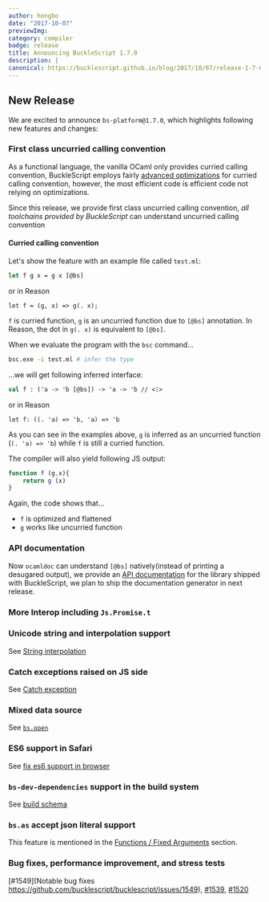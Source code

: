 ```yaml
---
author: hongbo
date: "2017-10-07" 
previewImg:
category: compiler
badge: release
title: Announcing BuckleScript 1.7.0
description: |
canonical: https://bucklescript.github.io/blog/2017/10/07/release-1-7-0
---
```


## New Release

We are excited to announce `bs-platform@1.7.0`, which highlights following new features and changes:

### First class uncurried calling convention

As a functional language, the vanilla OCaml only provides curried calling
convention, BuckleScript employs fairly [advanced
optimizations](http://bucklescript.github.io/bucklescript-playground/#Curry_Optimization)
for curried calling convention, however, the most efficient code is efficient
  code not relying on optimizations.

Since this release, we provide first class uncurried calling convention, _all
toolchains provided by BuckleScript_ can understand uncurried calling
convention

#### Curried calling convention

Let's show the feature with an example file called `test.ml`:

```ocaml
let f g x = g x [@bs]
```

or in Reason

```reason
let f = (g, x) => g(. x);
```

`f` is curried function, `g` is an uncurried function due to `[@bs]` annotation.
In Reason, the dot in `g(. x)` is equivalent to `[@bs]`. 

When we evaluate the program with the `bsc` command...

```sh
bsc.exe -i test.ml # infer the type
```

...we will get following inferred interface:

```ocaml
val f : ('a -> 'b [@bs]) -> 'a -> 'b // <1>
```

or in Reason

```
let f: ((. 'a) => 'b, 'a) => 'b
```

As you can see in the examples above, `g` is inferred as an uncurried
function (`(. 'a) => 'b`) while `f` is still a curried function.

The compiler will also yield following JS output:

```js
function f (g,x){ 
    return g (x)
}
```

Again, the code shows that...

- `f` is optimized and flattened
- `g` works like uncurried function

### API documentation

Now `ocamldoc` can  understand `[@bs]` natively(instead of printing a desugared
output), we provide an [API
documentation](http://bucklescript.github.io/bucklescript/api/) for the library
shipped with BuckleScript, we plan to ship the documentation generator in next
release.

### More Interop including `Js.Promise.t`

### Unicode string and interpolation support

See [String
interpolation](/docs/reason-compiler/latest/interop-cheatsheet#string-unicode--interpolation)

### Catch exceptions raised on JS side

See [Catch exception](/docs/reason-compiler/latest/exceptions)

### Mixed data source

See
[`bs.open`](http://bucklescript.github.io/bucklescript/Manual.html#__code_bs_open_code_type_safe_external_data_source_handling_since_1_7_0)


### ES6 support in Safari

See [fix es6 support in
browser](https://github.com/bucklescript/bucklescript/issues/1465)

### `bs-dev-dependencies` support  in the build system

See [build
schema](http://bucklescript.github.io/bucklescript/docson/#build-schema.json)

### `bs.as` accept json literal support

This feature is mentioned in the [Functions / Fixed Arguments](/docs/reason-compiler/latest/function#fixed-arguments) section.

### Bug fixes, performance improvement, and stress tests

[#1549](Notable bug fixes
https://github.com/bucklescript/bucklescript/issues/1549),
[#1539](https://github.com/bucklescript/bucklescript/issues/1539),
[#1520](https://github.com/bucklescript/bucklescript/issues/1520)
